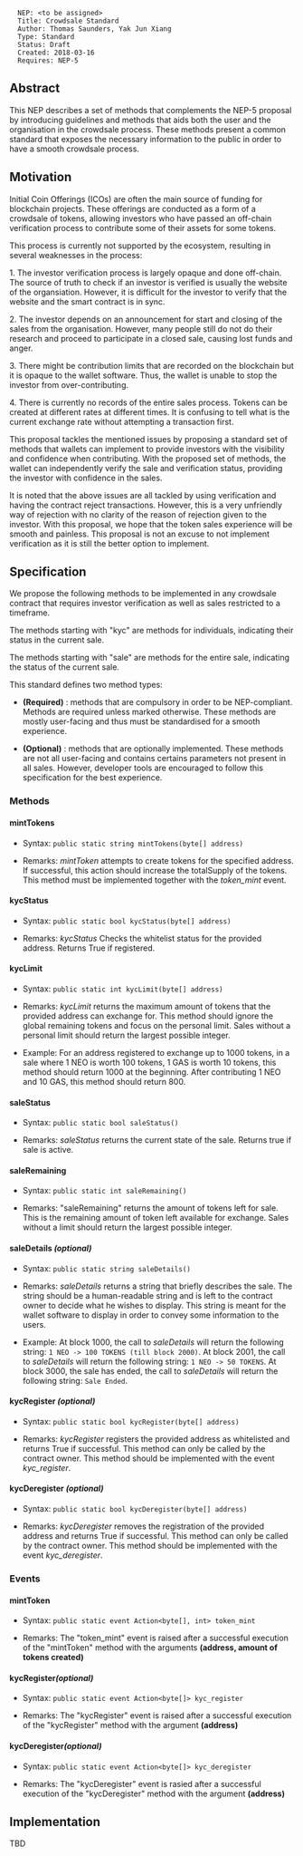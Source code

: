 <pre>
  NEP: <to be assigned>
  Title: Crowdsale Standard
  Author: Thomas Saunders, Yak Jun Xiang
  Type: Standard
  Status: Draft
  Created: 2018-03-16
  Requires: NEP-5
</pre>

==Abstract==

This NEP describes a set of methods that complements the NEP-5 proposal by introducing guidelines and methods that aids both the user and the organisation in the crowdsale process. These methods present a common standard that exposes the necessary information to the public in order to have a smooth crowdsale process.

==Motivation==

Initial Coin Offerings (ICOs) are often the main source of funding for blockchain projects. These offerings are conducted as a form of a crowdsale of tokens, allowing investors who have passed an off-chain verification process to contribute some of their assets for some tokens.

This process is currently not supported by the ecosystem, resulting in several weaknesses in the process:

1. The investor verification process is largely opaque and done off-chain. The source of truth to check if an investor is verified is usually the website of the organsiation. However, it is difficult for the investor to verify that the website and the smart contract is in sync.

2. The investor depends on an announcement for start and closing of the sales from the organisation. However, many people still do not do their research and proceed to participate in a closed sale, causing lost funds and anger.

3. There might be contribution limits that are recorded on the blockchain but it is opaque to the wallet software. Thus, the wallet is unable to stop the investor from over-contributing.

4. There is currently no records of the entire sales process. Tokens can be created at different rates at different times. It is confusing to tell what is the current exchange rate without attempting a transaction first.

This proposal tackles the mentioned issues by proposing a standard set of methods that wallets can implement to provide investors with the visibility and confidence when contributing. With the proposed set of methods, the wallet can independently verify the sale and verification status, providing the investor with confidence in the sales.

It is noted that the above issues are all tackled by using verification and having the contract reject transactions. However, this is a very unfriendly way of rejection with no clarity of the reason of rejection given to the investor. With this proposal, we hope that the token sales experience will be smooth and painless. This proposal is not an excuse to not implement verification as it is still the better option to implement.

==Specification==

We propose the following methods to be implemented in any crowdsale contract that requires investor verification as well as sales restricted to a timeframe.

The methods starting with "kyc" are methods for individuals, indicating their status in the current sale.

The methods starting with "sale" are methods for the entire sale, indicating the status of the current sale.

This standard defines two method types:

* '''(Required)''' : methods that are compulsory in order to be NEP-compliant. Methods are required unless marked otherwise. These methods are mostly user-facing and thus must be standardised for a smooth experience.

* '''(Optional)''' : methods that are optionally implemented. These methods are not all user-facing and contains certains parameters not present in all sales. However, developer tools are encouraged to follow this specification for the best experience.

===Methods===

====mintTokens====

* Syntax: <code>public static string mintTokens(byte[] address)</code>

* Remarks: ''mintToken'' attempts to create tokens for the specified address. If successful, this action should increase the totalSupply of the tokens. This method must be implemented together with the ''token_mint'' event.

====kycStatus====

* Syntax: <code>public static bool kycStatus(byte[] address)</code>

* Remarks: ''kycStatus'' Checks the whitelist status for the provided address. Returns True if registered.

====kycLimit====

* Syntax: <code>public static int kycLimit(byte[] address)</code>

* Remarks: ''kycLimit'' returns the maximum amount of tokens that the provided address can exchange for. This method should ignore the global remaining tokens and focus on the personal limit. Sales without a personal limit should return the largest possible integer.

* Example: For an address registered to exchange up to 1000 tokens, in a sale where 1 NEO is worth 100 tokens, 1 GAS is worth 10 tokens, this method should return 1000 at the beginning. After contributing 1 NEO and 10 GAS, this method should return 800. 

====saleStatus====

* Syntax: <code>public static bool saleStatus()</code>

* Remarks: ''saleStatus'' returns the current state of the sale. Returns true if sale is active.

====saleRemaining====

* Syntax: <code>public static int saleRemaining()</code>

* Remarks: "saleRemaining" returns the amount of tokens left for sale. This is the remaining amount of token left available for exchange. Sales without a limit should return the largest possible integer.

====saleDetails ''(optional)''====

* Syntax: <code>public static string saleDetails()</code>

* Remarks: ''saleDetails'' returns a string that briefly describes the sale. The string should be a human-readable string and is left to the contract owner to decide what he wishes to display. This string is meant for the wallet software to display in order to convey some information to the users.

* Example: At block 1000, the call to ''saleDetails'' will return the following string: <code>1 NEO -> 100 TOKENS (till block 2000)</code>. At block 2001, the call to ''saleDetails'' will return the following string: <code>1 NEO -> 50 TOKENS</code>. At block 3000, the sale has ended, the call to ''saleDetails'' will return the following string: <code>Sale Ended</code>.

====kycRegister ''(optional)''====

* Syntax: <code>public static bool kycRegister(byte[] address)</code>

* Remarks: ''kycRegister'' registers the provided address as whitelisted and returns True if successful. This method can only be called by the contract owner. This method should be implemented with the event ''kyc_register''.

====kycDeregister ''(optional)''====

* Syntax: <code>public static bool kycDeregister(byte[] address)</code>

* Remarks: ''kycDeregister'' removes the registration of the provided address and returns True if successful. This method can only be called by the contract owner. This method should be implemented with the event ''kyc_deregister''.

===Events===

====mintToken====

* Syntax: <code> public static event Action<byte[], int> token_mint</code>

* Remarks: The "token_mint" event is raised after a successful execution of the "mintToken" method with the arguments '''(address, amount of tokens created)'''

====kycRegister''(optional)''====

* Syntax: <code>public static event Action<byte[]> kyc_register</code>

* Remarks: The "kycRegister" event is raised after a successful execution of the "kycRegister" method with the argument '''(address)'''

====kycDeregister''(optional)''====

* Syntax: <code> public static event Action<byte[]> kyc_deregister</code>

* Remarks: The "kycDeregister" event is rasied after a successful execution of the "kycDeregister" method with the argument '''(address)'''

==Implementation==

TBD
